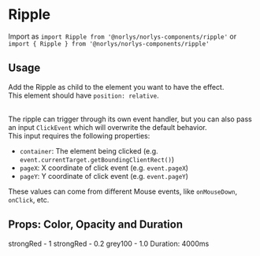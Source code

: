 
<Meta title="norlys-components/Ripple" component={Ripple} />

# Ripple

Import as `import Ripple from '@norlys/norlys-components/ripple'` or
`import { Ripple } from '@norlys/norlys-components/ripple'`

## Usage

Add the Ripple as child to the element you want to have the effect. <br/> This element should have
`position: relative`. <br /><br />

The ripple can trigger through its own event handler, but you can also pass an input `ClickEvent`
which will overwrite the default behavior. <br /> This input requires the following properties:

- `container`: The element being clicked (e.g. `event.currentTarget.getBoundingClientRect()`)
- `pageX`: X coordinate of click event (e.g. `event.pageX`)
- `pageY`: Y coordinate of click event (e.g. `event.pageY`)

These values can come from different Mouse events, like `onMouseDown`, `onClick`, etc.

## Props: Color, Opacity and Duration

<Canvas>
  <Story name="strongRed-1.0">
    <ThemeProvider theme={lightTheme}>
      <Container
        style={{
          display: 'flex',
          justifyContent: 'center',
          alignItems: 'center',
          position: 'relative',
          height: '50px',
          width: '200px',
          border: '1px solid grey',
          cursor: 'pointer'
        }}
      >
        <Ripple color={'#F8232D'} opacity={1} />
        strongRed - 1
      </Container>
    </ThemeProvider>
  </Story>
  <Story name="strongRed-0.2">
    <ThemeProvider theme={lightTheme}>
      <Container
        style={{
          display: 'flex',
          justifyContent: 'center',
          alignItems: 'center',
          position: 'relative',
          height: '50px',
          width: '200px',
          border: '1px solid grey',
          cursor: 'pointer'
        }}
      >
        <Ripple color={'#F8232D'} opacity={0.2} />
        strongRed - 0.2
      </Container>
    </ThemeProvider>
  </Story>
  <Story name="grey100-1.0">
    <ThemeProvider theme={lightTheme}>
      <Container
        style={{
          display: 'flex',
          justifyContent: 'center',
          alignItems: 'center',
          position: 'relative',
          height: '50px',
          width: '200px',
          border: '1px solid grey',
          cursor: 'pointer',
          backgroundColor: '#000000',
          color: '#ffffff'
        }}
      >
        <Ripple color={'#323232'} opacity={1.0} />
        grey100 - 1.0
      </Container>
    </ThemeProvider>
  </Story>
  <Story name="duration4000">
    <ThemeProvider theme={lightTheme}>
      <Container
        style={{
          display: 'flex',
          justifyContent: 'center',
          alignItems: 'center',
          position: 'relative',
          height: '50px',
          width: '200px',
          border: '1px solid grey',
          cursor: 'pointer'
        }}
      >
        <Ripple color={'#F8232D'} opacity={1.0} duration={4000} />
        Duration: 4000ms
      </Container>
    </ThemeProvider>
  </Story>
</Canvas>
